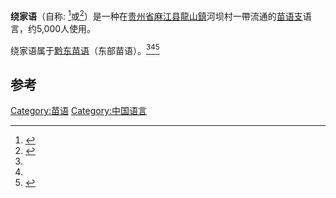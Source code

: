 {{Infobox language
|name=绕家语
|nativename=
|altname=
|states=[[中国|中国]]
|region=[[贵州省|贵州省]][[麻江县|麻江县]]
|ethnicity=
|speakers=5,000
|date=1993
|ref={{cn|date=August 2013}}
|familycolor=苗瑶语系
|fam2=[[苗语支|苗语支]]
|fam3=[[苗语黔东方言|苗语黔东方言]]
|fam4=
|iso3=none
|glotto=none
}}

'''绕家语'''（自称: ''{{IPA|ʔeu33 ʑu21}}''<ref name=":0">{{Cite book|title=苗瑶语文|last=陈其光|publisher=中国民族大学出版社|year=2013|isbn=9787566003263|location=北京}}</ref>或''{{IPA|qɑ24 ʑuɤ24}}''<ref name=":1">{{Cite book|title=苗语方言划分遗留问题研究|last=李云兵|publisher=中央民族大学出版社|year=2000|isbn=|location=北京}}</ref>）是一种在[[贵州省|贵州省]][[麻江县|麻江县]][[龙山镇_(麻江县)|龍山鎮]]河坝村一帶流通的[[苗语支|苗语支]]语言，约5,000人使用。

绕家语属于[[苗语黔东方言|黔东苗语]]（东部苗语）。<ref name=":0" /><ref name=":1" /><ref>{{Cite journal|title=黔东方言苗语土语划分问题的再探讨|author=吴正彪|journal=吉首大学学报（社会科学版）|year=2009|volume=30|page=117-121}}</ref>

==参考==
{{Reflist}}

{{苗瑶语系}}
{{中国语言}}{{lang-stub}}
[[Category:苗语|Category:苗语]]
[[Category:中国语言|Category:中国语言]]